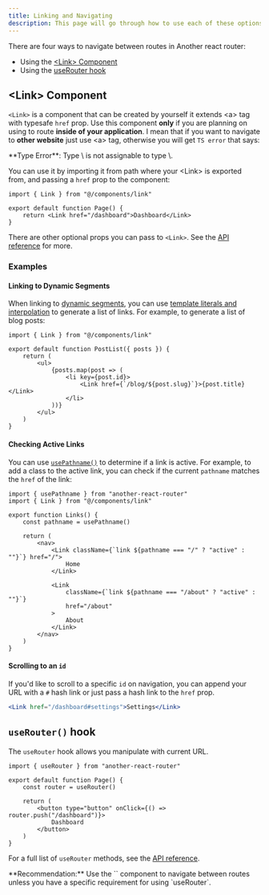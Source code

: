 ```yaml
---
title: Linking and Navigating
description: This page will go through how to use each of these options, and dive deeper into how navigation works.
---
```


There are four ways to navigate between routes in Another react router:

- Using the [\<Link> Component](#link-component)
- Using the [useRouter hook](#userouter-hook)

## \<Link> Component

`<Link>` is a component that can be created by yourself it extends \<a> tag with typesafe `href` prop. Use this component **only** if you are planning on using to route **inside of your application**. I mean that if you want to navigate to **other website** just use \<a> tag, otherwise you will get `TS error` that says:

<Callout className="mt-6" variant="destructive">
**Type Error**: Type \<YOUR_HREF_TYPE> is not assignable to type \<HREF_TYPE>.
</Callout>

You can use it by importing it from path where your \<Link> is exported from, and passing a `href` prop to the component:

```tsx title="/src/routes/page.tsx"
import { Link } from "@/components/link"

export default function Page() {
	return <Link href="/dashboard">Dashboard</Link>
}
```

There are other optional props you can pass to `<Link>`. See the [API reference](/docs/components/link) for more.

### Examples

#### Linking to Dynamic Segments

When linking to [dynamic segments](/docs/routing/dynamic-routes), you can use [template literals and interpolation](https://developer.mozilla.org/docs/Web/JavaScript/Reference/Template_literals) to generate a list of links. For example, to generate a list of blog posts:

```tsx title="/src/routes/blog/PostList.tsx"
import { Link } from "@/components/link"

export default function PostList({ posts }) {
	return (
		<ul>
			{posts.map(post => (
				<li key={post.id}>
					<Link href={`/blog/${post.slug}`}>{post.title}</Link>
				</li>
			))}
		</ul>
	)
}
```

#### Checking Active Links

You can use [`usePathname()`](/docs/hooks/use-pathname) to determine if a link is active. For example, to add a class to the active link, you can check if the current `pathname` matches the `href` of the link:

```tsx title="/src/components/ui/nav-links.tsx"
import { usePathname } from "another-react-router"
import { Link } from "@/components/link"

export function Links() {
	const pathname = usePathname()

	return (
		<nav>
			<Link className={`link ${pathname === "/" ? "active" : ""}`} href="/">
				Home
			</Link>

			<Link
				className={`link ${pathname === "/about" ? "active" : ""}`}
				href="/about"
			>
				About
			</Link>
		</nav>
	)
}
```

#### Scrolling to an `id`

If you'd like to scroll to a specific `id` on navigation, you can append your URL with a `#` hash link or just pass a hash link to the `href` prop.

```jsx
<Link href="/dashboard#settings">Settings</Link>
```

## `useRouter()` hook

The `useRouter` hook allows you manipulate with current URL.

```tsx title="/src/routes/page.tsx"
import { useRouter } from "another-react-router"

export default function Page() {
	const router = useRouter()

	return (
		<button type="button" onClick={() => router.push("/dashboard")}>
			Dashboard
		</button>
	)
}
```

For a full list of `useRouter` methods, see the [API reference](/docs/hooks/use-router).

<Callout>
**Recommendation:** Use the `<Link>` component to navigate between routes unless you have a specific requirement for using `useRouter`.
</Callout>
